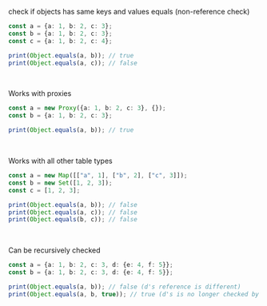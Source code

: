 check if objects has same keys and values equals (non-reference check)

```ts
const a = {a: 1, b: 2, c: 3};
const b = {a: 1, b: 2, c: 3};
const c = {a: 1, b: 2, c: 4};

print(Object.equals(a, b)); // true
print(Object.equals(a, c)); // false
```

<br/>

Works with proxies

```ts
const a = new Proxy({a: 1, b: 2, c: 3}, {});
const b = {a: 1, b: 2, c: 3};

print(Object.equals(a, b)); // true
```

<br/>

Works with all other table types

```ts
const a = new Map([["a", 1], ["b", 2], ["c", 3]]);
const b = new Set([1, 2, 3]);
const c = [1, 2, 3];

print(Object.equals(a, b)); // false
print(Object.equals(a, c)); // false
print(Object.equals(b, c)); // false
```

<br/>

Can be recursively checked

```ts
const a = {a: 1, b: 2, c: 3, d: {e: 4, f: 5}};
const b = {a: 1, b: 2, c: 3, d: {e: 4, f: 5}};

print(Object.equals(a, b)); // false (d's reference is different)
print(Object.equals(a, b, true)); // true (d's is no longer checked by reference because deep is true)
```


